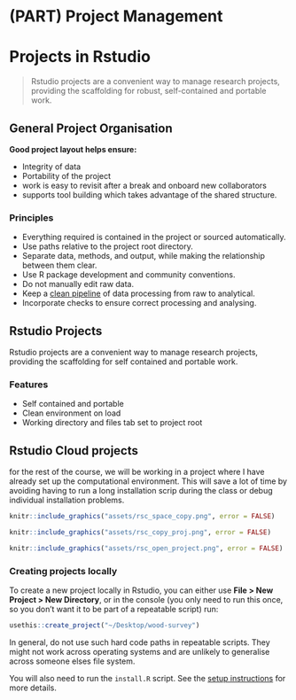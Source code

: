 # (PART) Project Management {#proj-management} 

# Projects in Rstudio

>  Rstudio projects are a convenient way to manage research projects, providing the scaffolding for robust, self-contained and portable work.

## General Project Organisation

**Good project layout helps ensure:**

- Integrity of data
- Portability of the project
- work is easy to revisit after a break and onboard new collaborators
- supports tool building which takes advantage of the shared structure.

<div class="alert alert-info">

### Principles

- Everything required is contained in the project or sourced automatically.
- Use paths relative to the project root directory.
- Separate data, methods, and output, while making the relationship between them clear.
- Use R package development and community conventions.
- Do not manually edit raw data.
- Keep a [clean pipeline](https://dynamicecology.wordpress.com/2016/08/22/ten-commandments-for-good-data-management/) of data processing from raw to analytical.
- Incorporate checks to ensure correct processing and analysing.
</div>

## Rstudio Projects

Rstudio projects are a convenient way to manage research projects, providing the scaffolding for self contained and portable work.

### Features
- Self contained and portable
- Clean environment on load
- Working directory and files tab set to project root


## Rstudio Cloud projects

for the rest of the course, we will be working in a project where I have already set up the computational environment. This will save a lot of time by avoiding having to run a long installation scrip during the class or debug individual installation problems. 

```r
knitr::include_graphics("assets/rsc_space_copy.png", error = FALSE)
```


```r
knitr::include_graphics("assets/rsc_copy_proj.png", error = FALSE)
```

```r
knitr::include_graphics("assets/rsc_open_project.png", error = FALSE)
```




### Creating projects locally 

To create a new project locally in Rstudio, you can either use **File > New Project > New Directory**, or in the console (you only need to run this once, so you don't want it to be part of a repeatable script) run:

```r
usethis::create_project("~/Desktop/wood-survey")
```

<div class="alert alert-danger">

In general, do not use such hard code paths in repeatable scripts. They might not work across operating systems and are unlikely to generalise across someone elses file system.

</div>

You will also need to run the `install.R` script. See the [setup instructions](#setup) for more details.